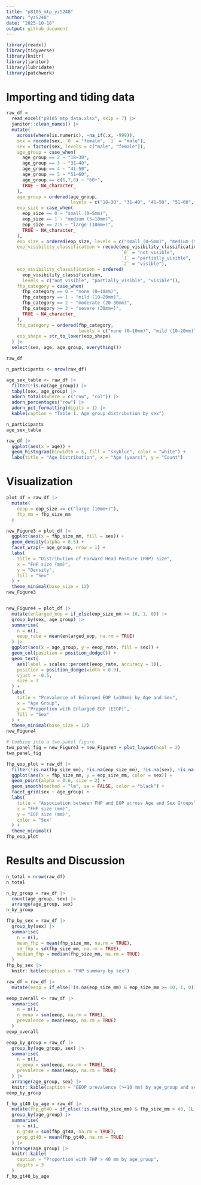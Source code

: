 ```yaml
---
title: "p8105_mtp_yz5248"
author: "yz5248"
date: "2025-10-18"
output: github_document
---
```


```r
library(readxl)
library(tidyverse)
library(knitr)
library(janitor)
library(lubridate)  
library(patchwork)
```

# Importing and tiding data
```r
raw_df = 
  read_excel("p8105_mtp_data.xlsx", skip = 7) |>  
  janitor::clean_names() |>                     
  mutate(
    across(where(is.numeric), ~na_if(.x, -999)),  
    sex = recode(sex, `0` = "female", `1` = "male"),
    sex = factor(sex, levels = c("male", "female")),
    age_group = case_when(
      age_group == 2 ~ "18–30",
      age_group == 3 ~ "31–40",
      age_group == 4 ~ "41–50",
      age_group == 5 ~ "51–60",
      age_group == c(6,7,8) ~ "60+",
      TRUE ~ NA_character_
    ),
    age_group = ordered(age_group,
                        levels = c("18–30", "31–40", "41–50", "51–60", "60+")),
    eop_size = case_when(
      eop_size == 0 ~ "small (0–5mm)",
      eop_size == 1 ~ "medium (5–10mm)",
      eop_size == 2:5 ~ "large (10mm+)",
      TRUE ~ NA_character_
    ),
    eop_size = ordered(eop_size, levels = c("small (0–5mm)", "medium (5–10mm)", "large (10mm+)")),
    eop_visibility_classification = recode(eop_visibility_classification,
                                           `0` = "not_visible",
                                           `1` = "partially_visible",
                                           `2` = "visible"),
    eop_visibility_classification = ordered(
      eop_visibility_classification,
      levels = c("not_visible", "partially_visible", "visible")),
    fhp_category = case_when(
      fhp_category == 0 ~ "none (0–10mm)",
      fhp_category == 1 ~ "mild (10–20mm)",
      fhp_category == 2 ~ "moderate (20–30mm)",
      fhp_category >= 3 ~ "severe (30mm+)",
      TRUE ~ NA_character_
    ),
    fhp_category = ordered(fhp_category,
                           levels = c("none (0–10mm)", "mild (10–20mm)", "moderate (20–30mm)", "severe (30mm+)")),
    eop_shape = str_to_lower(eop_shape)
  ) |> 
  select(sex, age, age_group, everything()) 

raw_df
```

```r
n_participants <- nrow(raw_df)

age_sex_table <- raw_df |>
  filter(!is.na(age_group)) |>
  tabyl(sex, age_group) |>
  adorn_totals(where = c("row", "col")) |>
  adorn_percentages("row") |>
  adorn_pct_formatting(digits = 1) |>
  kable(caption = "Table 1. Age group distribution by sex")

n_participants
age_sex_table

```

```r
raw_df |>
  ggplot(aes(x = age)) +
  geom_histogram(binwidth = 5, fill = "skyblue", color = "white") +
  labs(title = "Age Distribution", x = "Age (years)", y = "Count")
```


# Visualization
```r
plot_df = raw_df |>
  mutate(
    eeop = eop_size == c("large (10mm+)"),
    fhp_mm = fhp_size_mm
  )

new_Figure3 = plot_df |>
  ggplot(aes(x = fhp_size_mm, fill = sex)) +
  geom_density(alpha = 0.5) +
  facet_wrap(~ age_group, nrow = 1) +
  labs(
    title = "Distribution of Forward Head Posture (FHP) size",
    x = "FHP size (mm)",
    y = "Density",
    fill = "Sex"
  ) +
  theme_minimal(base_size = 12)
new_Figure3 


new_Figure4 = plot_df |>
  mutate(enlarged_eop = if_else(eop_size_mm >= 10, 1, 0)) |>
  group_by(sex, age_group) |>
  summarise(
    n = n(),
    eeop_rate = mean(enlarged_eop, na.rm = TRUE)
  ) |>
  ggplot(aes(x = age_group, y = eeop_rate, fill = sex)) +
  geom_col(position = position_dodge()) +
  geom_text(
    aes(label = scales::percent(eeop_rate, accuracy = 1)),
    position = position_dodge(width = 0.9),
    vjust = -0.5,
    size = 3
  ) +
  labs(
    title = "Prevalence of Enlarged EOP (≥10mm) by Age and Sex",
    x = "Age Group",
    y = "Proportion with Enlarged EOP (EEOP)",
    fill = "Sex"
  ) +
  theme_minimal(base_size = 12)
new_Figure4 

# Combine into a two-panel figure
two_panel_fig = new_Figure3 + new_Figure4 + plot_layout(ncol = 2)
two_panel_fig
```

```r
fhp_eop_plot = raw_df |>
  filter(!is.na(fhp_size_mm), !is.na(eop_size_mm), !is.na(sex), !is.na(age_group)) |>
  ggplot(aes(x = fhp_size_mm, y = eop_size_mm, color = sex)) +
  geom_point(alpha = 0.6, size = 2) +
  geom_smooth(method = "lm", se = FALSE, color = "black") +
  facet_grid(sex ~ age_group) +
  labs(
    title = "Association between FHP and EOP across Age and Sex Groups",
    x = "FHP size (mm)", 
    y = "EOP size (mm)",
    color = "Sex"
  ) +
  theme_minimal()
fhp_eop_plot

```

# Results and Discussion
```r
n_total = nrow(raw_df)
n_total

n_by_group = raw_df |>
  count(age_group, sex) |>
  arrange(age_group, sex)
n_by_group
```

```r
fhp_by_sex = raw_df |>
  group_by(sex) |>
  summarise(
    n = n(),
    mean_fhp = mean(fhp_size_mm, na.rm = TRUE),
    sd_fhp = sd(fhp_size_mm, na.rm = TRUE),
    median_fhp = median(fhp_size_mm, na.rm = TRUE)
  )
fhp_by_sex |>
  knitr::kable(caption = "FHP summary by sex")

```

```r
raw_df = raw_df |>
  mutate(eeop = if_else(!is.na(eop_size_mm) & eop_size_mm >= 10, 1, 0))

eeop_overall <- raw_df |>
  summarise(
    n = n(),
    n_eeop = sum(eeop, na.rm = TRUE),
    prevalence = mean(eeop, na.rm = TRUE)
  )
eeop_overall

eeop_by_group = raw_df |>
  group_by(age_group, sex) |>
  summarise(
    n = n(),
    n_eeop = sum(eeop, na.rm = TRUE),
    prevalence = mean(eeop, na.rm = TRUE)
  ) |>
  arrange(age_group, sex) |>
  knitr::kable(caption = "EEOP prevalence (>=10 mm) by age_group and sex")
eeop_by_group
```

```r
f_hp_gt40_by_age = raw_df |>
  mutate(fhp_gt40 = if_else(!is.na(fhp_size_mm) & fhp_size_mm > 40, 1L, 0L)) |>
  group_by(age_group) |>
  summarise(
    n = n(),
    n_gt40 = sum(fhp_gt40, na.rm = TRUE),
    prop_gt40 = mean(fhp_gt40, na.rm = TRUE)
  ) |>
  arrange(age_group) |>
  knitr::kable(
    caption = "Proportion with FHP > 40 mm by age_group",
    digits = 3
  )
f_hp_gt40_by_age
```




